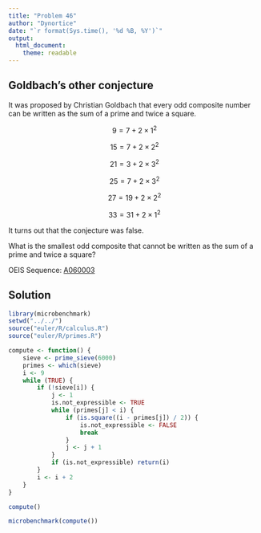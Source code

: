 ```yaml
---
title: "Problem 46"
author: "Dynortice"
date: "`r format(Sys.time(), '%d %B, %Y')`"
output:
  html_document:
    theme: readable
---
```

## Goldbach's other conjecture

It was proposed by Christian Goldbach that every odd composite number can be written as the sum of a prime and twice a square.

$$9 = 7 + 2 \times 1^2$$

$$15 = 7 + 2 \times 2^2$$

$$21 = 3 + 2 \times 3^2$$

$$25 = 7 + 2 \times 3^2$$

$$27 = 19 + 2 \times 2^2$$

$$33 = 31 + 2 \times 1^2$$

It turns out that the conjecture was false.

What is the smallest odd composite that cannot be written as the sum of a prime and twice a square?

OEIS Sequence: [A060003](https://oeis.org/A060003)

## Solution
```r
library(microbenchmark)
setwd("../../")
source("euler/R/calculus.R")
source("euler/R/primes.R")
```
```r
compute <- function() {
    sieve <- prime_sieve(6000)
    primes <- which(sieve)
    i <- 9
    while (TRUE) {
        if (!sieve[i]) {
            j <- 1
            is.not_expressible <- TRUE
            while (primes[j] < i) {
                if (is.square((i - primes[j]) / 2)) {
                    is.not_expressible <- FALSE
                    break
                }
                j <- j + 1
            }
            if (is.not_expressible) return(i)
        }
        i <- i + 2
    }
}
```
```r
compute()
```
```r
microbenchmark(compute())
```
